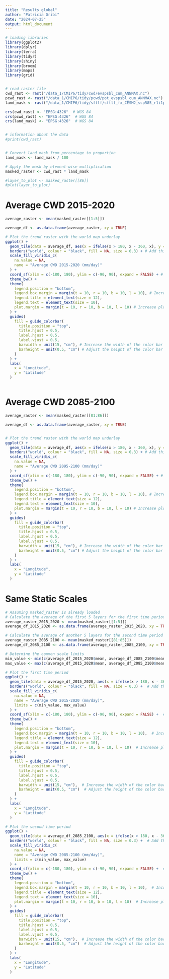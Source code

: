 ```yaml
---
title: "Results global"
author: "Patricia Gribi"
date: "2024-07-25"
output: html_document
---
```


```r

# loading libraries
library(ggplot2)
library(dplyr)
library(terra)
library(tidyr)
library(shiny)
library(broom)
library(maps)
library(grid)


# read raster file
cwd_rast <- rast("/data_1/CMIP6/tidy/cwd/evspsbl_cum_ANNMAX.nc")
pcwd_rast <- rast("/data_1/CMIP6/tidy/pcwd/pot_evspsbl_cum_ANNMAX.nc")
land_mask <- rast("/data_1/CMIP6/tidy/sftlf/sftlf_fx_CESM2_ssp585_r1i1p1f1_native.nc")

crs(cwd_rast) <- "EPSG:4326"  # WGS 84
crs(pcwd_rast) <- "EPSG:4326"  # WGS 84
crs(land_mask) <- "EPSG:4326"  # WGS 84


# information about the data
#print(cwd_rast)


# Convert land mask from percentage to proportion
land_mask <- land_mask / 100

# Apply the mask by element-wise multiplication
masked_raster <- cwd_rast * land_mask

#layer_to_plot <- masked_raster[[86]] 
#plot(layer_to_plot)
```

# Average CWD 2015-2020

```r

average_raster <- mean(masked_raster[[1:5]])

average_df <- as.data.frame(average_raster, xy = TRUE)

# Plot the trend raster with the world map underlay
ggplot() +
  geom_tile(data = average_df, aes(x = ifelse(x > 180, x - 360, x), y = y, fill = mean)) + # Adjust longitudes > 180
  borders("world", colour = "black", fill = NA, size = 0.3) + # Add thin black world map borders
  scale_fill_viridis_c(
    na.value = NA,
    name = "Average CWD 2015-2020 (mm/day)"
  ) +
  coord_sf(xlim = c(-180, 180), ylim = c(-90, 90), expand = FALSE) + # Ensure correct aspect ratio and alignment
  theme_bw() +
  theme(
    legend.position = "bottom",
    legend.box.margin = margin(t = 10, r = 10, b = 10, l = 10), # Increase legend margins
    legend.title = element_text(size = 12),
    legend.text = element_text(size = 10),
    plot.margin = margin(t = 10, r = 10, b = 10, l = 10) # Increase plot margins
  ) +
  guides(
    fill = guide_colorbar(
      title.position = "top",
      title.hjust = 0.5,
      label.hjust = 0.5,
      label.vjust = 0.5,
      barwidth = unit(15, "cm"), # Increase the width of the color bar
      barheight = unit(0.5, "cm") # Adjust the height of the color bar
    )
  ) +
  labs(
    x = "Longitude",
    y = "Latitude"
  )



```

# Average CWD 2085-2100

```r

average_raster <- mean(masked_raster[[81:86]])

average_df <- as.data.frame(average_raster, xy = TRUE)


# Plot the trend raster with the world map underlay
ggplot() +
  geom_tile(data = average_df, aes(x = ifelse(x > 180, x - 360, x), y = y, fill = mean)) + # Adjust longitudes > 180
  borders("world", colour = "black", fill = NA, size = 0.3) + # Add thin black world map borders
  scale_fill_viridis_c(
    na.value = NA,
    name = "Average CWD 2095-2100 (mm/day)"
  ) +
  coord_sf(xlim = c(-180, 180), ylim = c(-90, 90), expand = FALSE) + # Ensure correct aspect ratio and alignment
  theme_bw() +
  theme(
    legend.position = "bottom",
    legend.box.margin = margin(t = 10, r = 10, b = 10, l = 10), # Increase legend margins
    legend.title = element_text(size = 12),
    legend.text = element_text(size = 10),
    plot.margin = margin(t = 10, r = 10, b = 10, l = 10) # Increase plot margins
  ) +
  guides(
    fill = guide_colorbar(
      title.position = "top",
      title.hjust = 0.5,
      label.hjust = 0.5,
      label.vjust = 0.5,
      barwidth = unit(15, "cm"), # Increase the width of the color bar
      barheight = unit(0.5, "cm") # Adjust the height of the color bar
    )
  ) +
  labs(
    x = "Longitude",
    y = "Latitude"
  )

```


# Same Static Scales


```r

# Assuming masked_raster is already loaded
# Calculate the average of the first 5 layers for the first time period
average_raster_2015_2020 <- mean(masked_raster[[1:5]])
average_df_2015_2020 <- as.data.frame(average_raster_2015_2020, xy = TRUE)

# Calculate the average of another 5 layers for the second time period (example: layers 81 to 85)
average_raster_2085_2100 <- mean(masked_raster[[81:85]])
average_df_2085_2100 <- as.data.frame(average_raster_2085_2100, xy = TRUE)

# Determine the common scale limits
min_value <- min(c(average_df_2015_2020$mean, average_df_2085_2100$mean), na.rm = TRUE)
max_value <- max(c(average_df_2015_2020$mean, average_df_2085_2100$mean), na.rm = TRUE)

# Plot the first time period
ggplot() +
  geom_tile(data = average_df_2015_2020, aes(x = ifelse(x > 180, x - 360, x), y = y, fill = mean)) +  # Adjust longitudes > 180
  borders("world", colour = "black", fill = NA, size = 0.3) +  # Add thin black world map borders
  scale_fill_viridis_c(
    na.value = NA,
    name = "Average CWD 2015-2020 (mm/day)",
    limits = c(min_value, max_value)
  ) +
  coord_sf(xlim = c(-180, 180), ylim = c(-90, 90), expand = FALSE) +  # Ensure correct aspect ratio and alignment
  theme_bw() +
  theme(
    legend.position = "bottom",
    legend.box.margin = margin(t = 10, r = 10, b = 10, l = 10),  # Increase legend margins
    legend.title = element_text(size = 12),
    legend.text = element_text(size = 10),
    plot.margin = margin(t = 10, r = 10, b = 10, l = 10)  # Increase plot margins
  ) +
  guides(
    fill = guide_colorbar(
      title.position = "top",
      title.hjust = 0.5,
      label.hjust = 0.5,
      label.vjust = 0.5,
      barwidth = unit(15, "cm"),  # Increase the width of the color bar
      barheight = unit(0.5, "cm")  # Adjust the height of the color bar
    )
  ) +
  labs(
    x = "Longitude",
    y = "Latitude"
  )

# Plot the second time period
ggplot() +
  geom_tile(data = average_df_2085_2100, aes(x = ifelse(x > 180, x - 360, x), y = y, fill = mean)) +  # Adjust longitudes > 180
  borders("world", colour = "black", fill = NA, size = 0.3) +  # Add thin black world map borders
  scale_fill_viridis_c(
    na.value = NA,
    name = "Average CWD 2085-2100 (mm/day)",
    limits = c(min_value, max_value)
  ) +
  coord_sf(xlim = c(-180, 180), ylim = c(-90, 90), expand = FALSE) +  # Ensure correct aspect ratio and alignment
  theme_bw() +
  theme(
    legend.position = "bottom",
    legend.box.margin = margin(t = 10, r = 10, b = 10, l = 10),  # Increase legend margins
    legend.title = element_text(size = 12),
    legend.text = element_text(size = 10),
    plot.margin = margin(t = 10, r = 10, b = 10, l = 10)  # Increase plot margins
  ) +
  guides(
    fill = guide_colorbar(
      title.position = "top",
      title.hjust = 0.5,
      label.hjust = 0.5,
      label.vjust = 0.5,
      barwidth = unit(15, "cm"),  # Increase the width of the color bar
      barheight = unit(0.5, "cm")  # Adjust the height of the color bar
    )
  ) +
  labs(
    x = "Longitude",
    y = "Latitude"
  )



```



